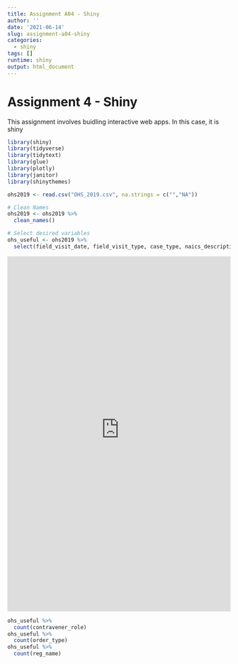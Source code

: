 ```yaml
---
title: Assignment A04 - Shiny
author: ''
date: '2021-06-14'
slug: assignment-a04-shiny
categories:
  - shiny
tags: []
runtime: shiny
output: html_document
---
```


# Assignment 4 - Shiny

This assignment involves buidling interactive web apps. In this case, it is shiny


```r
library(shiny)
library(tidyverse)
library(tidytext)
library(glue)
library(plotly)
library(janitor)
library(shinythemes)
```


```r

ohs2019 <- read.csv("OHS_2019.csv", na.strings = c("","NA")) 

# Clean Names
ohs2019 <- ohs2019 %>%
  clean_names()

# Select desired variables
ohs_useful <- ohs2019 %>%
  select(field_visit_date, field_visit_type, case_type, naics_description, contravener_role, order_type, order_status, reg_name )


```

<iframe src="https://dylanmckenna.shinyapps.io/DataAnalytics/" height="800" width="100%" frameborder="no" ></iframe>


```r

ohs_useful %>%
  count(contravener_role)
ohs_useful %>%
  count(order_type)
ohs_useful %>%
  count(reg_name)

```

